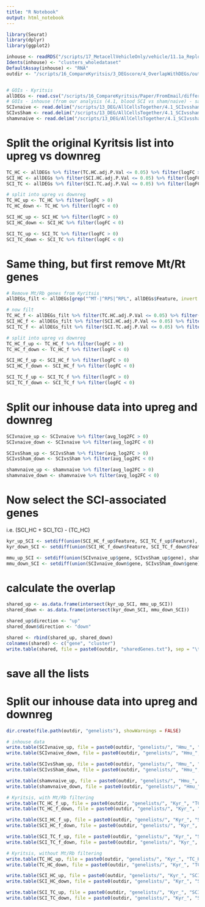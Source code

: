 ```yaml
---
title: "R Notebook"
output: html_notebook
---
```


```r
library(Seurat)
library(dplyr)
library(ggplot2)
```

```r
inhouse <- readRDS("/scripts/17_MetacellVehicleOnly/vehicle/11.1a_ReplotUMAP/out_obj/ReplotUMAP_Seurat.RDS")
Idents(inhouse) <- "clusters_wholedataset"
DefaultAssay(inhouse) <- "RNA"
outdir <- "/scripts/16_CompareKyritsis/3_DEGscore/4_OverlapWithDEGs/outdir/"


# GOIs - Kyritsis
allDEGs <- read.csv("/scripts/16_CompareKyritsis/Paper/FromEmail/differential_gene_expression_all_contrasts.csv")
# GOIs - inhouse (from our analysis (4.1, blood SCI vs sham/naive) - samplewise)
SCIvnaive <- read.delim("/scripts/13_DEG/AllCellsTogether/4.1_SCIvsshamnaive_blood/outdir_SCIvsNot/markers_SCIvnaive_RemoveRbMt.txt")
SCIvsSham <- read.delim("/scripts/13_DEG/AllCellsTogether/4.1_SCIvsshamnaive_blood/outdir_SCIvsNot/markers_SCIvsham_RemoveRbMt.txt")
shamvnaive <- read.delim("/scripts/13_DEG/AllCellsTogether/4.1_SCIvsshamnaive_blood/outdir_SCIvsNot/markers_shamVnaive_RemoveRbMt.txt")
```

# Split the original Kyritsis list into upreg vs downreg

```r
TC_HC <- allDEGs %>% filter(TC.HC.adj.P.Val <= 0.05) %>% filter(logFC > 1 | logFC < -1)
SCI_HC <- allDEGs %>% filter(SCI.HC.adj.P.Val <= 0.05) %>% filter(logFC.1 > 1 | logFC.1 < -1)
SCI_TC <- allDEGs %>% filter(SCI.TC.adj.P.Val <= 0.05) %>% filter(logFC.2 > 1 | logFC.2 < -1)

# split into upreg vs downreg
TC_HC_up <- TC_HC %>% filter(logFC > 0)
TC_HC_down <- TC_HC %>% filter(logFC < 0)

SCI_HC_up <- SCI_HC %>% filter(logFC > 0)
SCI_HC_down <- SCI_HC %>% filter(logFC < 0)

SCI_TC_up <- SCI_TC %>% filter(logFC > 0)
SCI_TC_down <- SCI_TC %>% filter(logFC < 0)
```

# Same thing, but first remove Mt/Rt genes

```r
# Remove Mt/Rb genes from Kyritsis
allDEGs_filt <- allDEGs[grep("^MT-|^RPS|^RPL", allDEGs$Feature, invert = TRUE),]

# now filt
TC_HC_f <- allDEGs_filt %>% filter(TC.HC.adj.P.Val <= 0.05) %>% filter(logFC > 1 | logFC < -1)
SCI_HC_f <- allDEGs_filt %>% filter(SCI.HC.adj.P.Val <= 0.05) %>% filter(logFC.1 > 1 | logFC.1 < -1)
SCI_TC_f <- allDEGs_filt %>% filter(SCI.TC.adj.P.Val <= 0.05) %>% filter(logFC.2 > 1 | logFC.2 < -1)

# split into upreg vs downreg
TC_HC_f_up <- TC_HC_f %>% filter(logFC > 0)
TC_HC_f_down <- TC_HC_f %>% filter(logFC < 0)

SCI_HC_f_up <- SCI_HC_f %>% filter(logFC > 0)
SCI_HC_f_down <- SCI_HC_f %>% filter(logFC < 0)

SCI_TC_f_up <- SCI_TC_f %>% filter(logFC > 0)
SCI_TC_f_down <- SCI_TC_f %>% filter(logFC < 0)
```

# Split our inhouse data into upreg and downreg

```r
SCIvnaive_up <- SCIvnaive %>% filter(avg_log2FC > 0)
SCIvnaive_down <- SCIvnaive %>% filter(avg_log2FC < 0)

SCIvsSham_up <- SCIvsSham %>% filter(avg_log2FC > 0)
SCIvsSham_down <- SCIvsSham %>% filter(avg_log2FC < 0)

shamvnaive_up <- shamvnaive %>% filter(avg_log2FC > 0)
shamvnaive_down <- shamvnaive %>% filter(avg_log2FC < 0)
```


# Now select the SCI-associated genes

i.e. (SCI_HC + SCI_TC) - (TC_HC)

```r
kyr_up_SCI <- setdiff(union(SCI_HC_f_up$Feature, SCI_TC_f_up$Feature), TC_HC_f_up$Feature)
kyr_down_SCI <- setdiff(union(SCI_HC_f_down$Feature, SCI_TC_f_down$Feature), TC_HC_f_down$Feature)

mmu_up_SCI <- setdiff(union(SCIvnaive_up$gene, SCIvsSham_up$gene), shamvnaive_up$gene)
mmu_down_SCI <- setdiff(union(SCIvnaive_down$gene, SCIvsSham_down$gene), shamvnaive_down$gene)
```

# calculate the overlap

```r
shared_up <- as.data.frame(intersect(kyr_up_SCI, mmu_up_SCI))
shared_down <- as.data.frame(intersect(kyr_down_SCI, mmu_down_SCI))

shared_up$direction <- "up"
shared_down$direction <- "down"

shared <- rbind(shared_up, shared_down)
colnames(shared) <- c("gene", "cluster")
write.table(shared, file = paste0(outdir, "sharedGenes.txt"), sep = "\t", quote = FALSE, col.names = NA)
```

# save all the lists

# Split our inhouse data into upreg and downreg

```r
dir.create(file.path(outdir, "genelists"), showWarnings = FALSE)

# inhouse data
write.table(SCIvnaive_up, file = paste0(outdir, "genelists/", "Hmu_", "SCIvNaive_", "up", ".txt"), sep = "\t", quote = FALSE, col.names = NA)
write.table(SCIvnaive_down, file = paste0(outdir, "genelists/", "Hmu_", "SCIvNaive_", "down", ".txt"), sep = "\t", quote = FALSE, col.names = NA)

write.table(SCIvsSham_up, file = paste0(outdir, "genelists/", "Hmu_", "SCIvsSham_", "up", ".txt"), sep = "\t", quote = FALSE, col.names = NA)
write.table(SCIvsSham_down, file = paste0(outdir, "genelists/", "Hmu_", "SCIvsSham_", "down", ".txt"), sep = "\t", quote = FALSE, col.names = NA)

write.table(shamvnaive_up, file = paste0(outdir, "genelists/", "Hmu_", "ShamvNaive_", "up", ".txt"), sep = "\t", quote = FALSE, col.names = NA)
write.table(shamvnaive_down, file = paste0(outdir, "genelists/", "Hmu_", "ShamvNaive_", "down", ".txt"), sep = "\t", quote = FALSE, col.names = NA)

# Kyritsis, with Mt/Rb filtering
write.table(TC_HC_f_up, file = paste0(outdir, "genelists/", "Kyr_", "TC_HC_", "up_", "NoRbMt", ".txt"), sep = "\t", quote = FALSE, col.names = NA)
write.table(TC_HC_f_down, file = paste0(outdir, "genelists/", "Kyr_", "TC_HC_", "down_", "NoRbMt", ".txt"), sep = "\t", quote = FALSE, col.names = NA)

write.table(SCI_HC_f_up, file = paste0(outdir, "genelists/", "Kyr_", "SCI_HC_", "up_", "NoRbMt", ".txt"), sep = "\t", quote = FALSE, col.names = NA)
write.table(SCI_HC_f_down, file = paste0(outdir, "genelists/", "Kyr_", "SCI_HC_", "down_", "NoRbMt", ".txt"), sep = "\t", quote = FALSE, col.names = NA)

write.table(SCI_TC_f_up, file = paste0(outdir, "genelists/", "Kyr_", "SCI_TC_", "up_", "NoRbMt", ".txt"), sep = "\t", quote = FALSE, col.names = NA)
write.table(SCI_TC_f_down, file = paste0(outdir, "genelists/", "Kyr_", "SCI_TC_", "down_", "NoRbMt", ".txt"), sep = "\t", quote = FALSE, col.names = NA)

# Kyritsis, without Mt/Rb filtering
write.table(TC_HC_up, file = paste0(outdir, "genelists/", "Kyr_", "TC_HC_", "up_", ".txt"), sep = "\t", quote = FALSE, col.names = NA)
write.table(TC_HC_down, file = paste0(outdir, "genelists/", "Kyr_", "TC_HC_", "down_", ".txt"), sep = "\t", quote = FALSE, col.names = NA)

write.table(SCI_HC_up, file = paste0(outdir, "genelists/", "Kyr_", "SCI_HC_", "up_", ".txt"), sep = "\t", quote = FALSE, col.names = NA)
write.table(SCI_HC_down, file = paste0(outdir, "genelists/", "Kyr_", "SCI_HC_", "down_", ".txt"), sep = "\t", quote = FALSE, col.names = NA)

write.table(SCI_TC_up, file = paste0(outdir, "genelists/", "Kyr_", "SCI_TC_", "up_", ".txt"), sep = "\t", quote = FALSE, col.names = NA)
write.table(SCI_TC_down, file = paste0(outdir, "genelists/", "Kyr_", "SCI_TC_", "down_", ".txt"), sep = "\t", quote = FALSE, col.names = NA)
```
